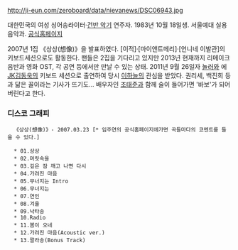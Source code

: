 http://ji-eun.com/zeroboard/data/nievanews/DSC06943.jpg

대한민국의 여성 싱어송라이터·[[건반 악기]] 연주자.
1983년 10월 18일생. 서울예대 실용음악과.
[http://www.limju.net 공식홈페이지]

2007년 1집 《상상(想像)》을 발표하였다. [이적]·[마이앤트메리]·[언니네 이발관]의 키보드세션으로도 활동한다. 팬들은 2집을 기다리고 있지만 2013년 현재까지 리메이크 음반과 영화 OST, 각 공연 등에서만 만날 수 있는 상태. 2011년 9월 26일자 [[놀러와]] 에 [[JK김동욱]]의 키보드 세션으로 출연하여 당시 [[이하늘]]의 관심을 받았다. 권리세, 백진희 등과 닮은 꼴이라는 기사가 뜨기도... 배우자인 [[조태준]]과 함께 술이 들어가면 '바보'가 되어버린다고 한다.

=== 디스코 그래피 ===

   《상상(想像)》- 2007.03.23 [* 임주연의 공식홈페이지에가면 곡들마다의 코멘트를 들을 수 있다.]

   * 01.상상 
   * 02.머릿속을 
   * 03.깊은 잠 깨고 나면 다시 
   * 04.가려진 마음
   * 05.무너지는 Intro 
   * 06.무너지는 
   * 07.연인 
   * 08.겨울 
   * 09.낙타송
   * 10.Radio 
   * 11.봄이 오네 
   * 12.가려진 마음(Acoustic ver.)
   * 13.꽐라송(Bonus Track) 
